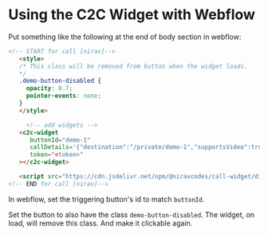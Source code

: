 # Using the C2C Widget with Webflow

Put something like the following at the end of body section in webflow:

```html
<!-- START for call [nirav]-->
   <style>
   /* This class will be removed from button when the widget loads.
   */
   .demo-button-disabled {
     opacity: 0.7;
     pointer-events: none;
   }
   </style>

	 <!-- add widgets -->
   <c2c-widget
      buttonId="demo-1"
      callDetails='{"destination":"/private/demo-1","supportsVideo":true,"supportsAudio":true}'
      token="<token>"
   ></c2c-widget>

   <script src="https://cdn.jsdelivr.net/npm/@niravcodes/call-widget/dist/c2c-widget-full.umd.min.js"></script>
<!-- END for call [nirav]-->
```

In webflow, set the triggering button's id to match `buttonId`.

Set the button to also have the class `demo-button-disabled`. 
The widget, on load, will remove this class. And make it clickable again.